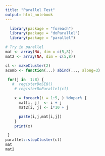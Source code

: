 ```yaml
---
title: "Parallel Test"
output: html_notebook
---
```


```r
  library(package = "foreach")
  library(package = "doParallel")
  library(package = "parallel")

```

```r
# Try in parallel
mat <- array(NA, dim = c(5,8))
mat2 <- array(NA, dim = c(5,8))

cl <- makeCluster(2)
acomb <- function(...) abind(..., along=3)

 for(j in  1:8) {
   #  registerDoSEQ()
    # registerDoParallel(cl)

    x = foreach(i = 1:5, ) %dopar% {
      mat[i, j]  <- i + j
      mat2[i, j] <- i*10 + j

      paste(i,j,mat[i,j])
    }
    print(x)

 }
parallel::stopCluster(cl)
mat
mat2
```


